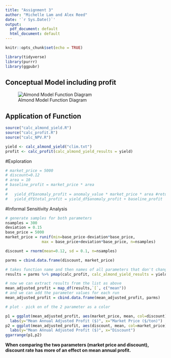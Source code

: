 ```yaml
---
title: "Assignment 3"
author: "Michelle Lam and Alex Reed"
date: '`r Sys.Date()`'
output:
  pdf_document: default
  html_document: default
---
```


```r
knitr::opts_chunk$set(echo = TRUE)

library(tidyverse)
library(purrr)
library(ggpubr)
```

## Conceptual Model including profit

![Almond Model Function Diagram](almond_yield_diagram.png)

## Application of Function
```r
source("calc_almond_yield.R")
source("calc_profit.R")
source("calc_NPV.R")

yield <- calc_almond_yield("clim.txt")
profit <- calc_profit(calc_almond_yield_results = yield)
```

#Exploration
```r
# market_price = 5000
# discount=0.12
# area = 10
# baseline_profit = market_price * area
# 
#   yield_df$anomaly_profit = anomaly_value * market_price * area #returns dollars
#   yield_df$total_profit = yield_df$anomaly_profit + baseline_profit
```

#Informal Sensitivity Analysis
```r
# generate samples for both parameters
nsamples = 300
deviation = 0.15
base_price = 5000
market_price = runif(min=base_price-deviation*base_price,
                max = base_price+deviation*base_price, n=nsamples)

discount = rnorm(mean=0.12, sd = 0.1, n=nsamples)

parms = cbind.data.frame(discount, market_price)

# takes function name and then names of all parameters that don't change
results = parms %>% pmap(calc_profit, calc_almond_yield_results = yield)

# now we can extract results from the list as above
mean_adjusted_profit = map_df(results,`[`, c("mean")) 
# and we can add the parameter values for each run
mean_adjusted_profit = cbind.data.frame(mean_adjusted_profit, parms)

# plot - pick on of the 2 parameter as a color

p1 = ggplot(mean_adjusted_profit, aes(market_price, mean, col=discount))+geom_point(cex=2)+
  labs(y="Mean Annual Adjusted Profit ($)", x="Market Price ($/ton)")
p2 = ggplot(mean_adjusted_profit, aes(discount, mean, col=market_price))+geom_point(cex=2)+
  labs(y="Mean Annual Adjusted Profit ($)", x="Discount")
ggarrange(p1,p2)
```

**When comparing the two parameters (market price and discount), discount rate has more of an effect on mean annual profit.**









